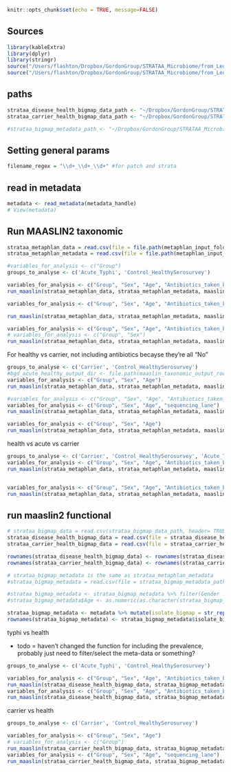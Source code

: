 
```r
knitr::opts_chunk$set(echo = TRUE, message=FALSE)
```

## Sources
```r
library(kableExtra)
library(dplyr)
library(stringr)
source("/Users/flashton/Dropbox/GordonGroup/STRATAA_Microbiome/from_Leo/Leonardos_analysis/bin/core_functions.R")
source("/Users/flashton/Dropbox/GordonGroup/STRATAA_Microbiome/from_Leo/Leonardos_analysis/bin/config.R")
```

## paths

```r
strataa_disease_health_bigmap_data_path <- "~/Dropbox/GordonGroup/STRATAA_Microbiome/big-map/2023.05.01/analyse_output/tsv-results/all_RPKMs.transpose.csv"
strataa_carrier_health_bigmap_data_path <- "~/Dropbox/GordonGroup/STRATAA_Microbiome/big-map/2023.05.12/analyse_output_healthy_carrier/tsv-results/all_RPKMs.transpose.csv"

#strataa_bigmap_metadata_path <- "~/Dropbox/GordonGroup/STRATAA_Microbiome/big-map/2023.05.01/2023.05.01.big_map_input.maaslin.csv"
```

## Setting general params

```r
filename_regex = "\\d+_\\d+_\\d+" #for patch and strata
```

## read in metadata

```r
metadata <- read_metadata(metadata_handle)
# View(metadata)

```


## Run MAASLIN2 taxonomic

```r

strataa_metaphlan_data = read.csv(file = file.path(metaphlan_input_folder, '2023.05.11.all_strataa_metaphlan.csv'), header= TRUE, sep = ",", row.names = 1, stringsAsFactors = FALSE, check.names=FALSE)
strataa_metaphlan_metadata = read.csv(file = file.path(metaphlan_input_folder, '2023.05.11.strataa_metadata.metaphlan.csv'), header = TRUE, sep = ",", row.names = 1, stringsAsFactors = FALSE)

```

```r

#variables_for_analysis <- c("Group")
groups_to_analyse <- c('Acute_Typhi', 'Control_HealthySerosurvey')

variables_for_analysis <- c("Group", "Sex", "Age", "Antibiotics_taken_before_sampling_yes_no_assumptions")
run_maaslin(strataa_metaphlan_data, strataa_metaphlan_metadata, maaslin_taxonomic_output_root_folder, 'Bangladesh', groups_to_analyse, variables_for_analysis, 'NONE', 'LOG', NA, 'metaphlan')

variables_for_analysis <- c("Group", "Sex", "Age", "Antibiotics_taken_before_sampling_yes_no_assumptions", "sequencing_lane")

run_maaslin(strataa_metaphlan_data, strataa_metaphlan_metadata, maaslin_taxonomic_output_root_folder, 'Malawi', groups_to_analyse, variables_for_analysis, 'NONE', 'LOG', c("sequencing_lane,32580_7"), 'metaphlan')

variables_for_analysis <- c("Group", "Sex", "Age", "Antibiotics_taken_before_sampling_yes_no_assumptions")
# variables_for_analysis <- c("Group", "Sex")
run_maaslin(strataa_metaphlan_data, strataa_metaphlan_metadata, maaslin_taxonomic_output_root_folder, 'Nepal', groups_to_analyse, variables_for_analysis, 'NONE', 'LOG',  NA, 'metaphlan')
```


For healthy vs carrier, not including antibiotics becayse they're all "No"



```r

groups_to_analyse <- c('Carrier', 'Control_HealthySerosurvey')
#bgd_acute_healthy_output_dir <- file.path(maaslin_taxonomic_output_root_folder, paste())
variables_for_analysis <- c("Group", "Sex", "Age")
run_maaslin(strataa_metaphlan_data, strataa_metaphlan_metadata, maaslin_taxonomic_output_root_folder, 'Bangladesh', groups_to_analyse, variables_for_analysis, 'NONE', 'LOG', NA, 'metaphlan')

#variables_for_analysis <- c("Group", "Sex", "Age", "Antibiotics_taken_before_sampling_yes_no_assumptions", "sequencing_lane")
variables_for_analysis <- c("Group", "Sex", "Age", "sequencing_lane")
run_maaslin(strataa_metaphlan_data, strataa_metaphlan_metadata, maaslin_taxonomic_output_root_folder, 'Malawi', groups_to_analyse, variables_for_analysis, 'NONE', 'LOG',  c("sequencing_lane,32580_7"), 'metaphlan')

variables_for_analysis <- c("Group", "Sex", "Age")
run_maaslin(strataa_metaphlan_data, strataa_metaphlan_metadata, maaslin_taxonomic_output_root_folder, 'Nepal', groups_to_analyse, variables_for_analysis, 'NONE', 'LOG', NA, 'metaphlan')
```

health vs acute vs carrier

```r

groups_to_analyse <- c('Carrier', 'Control_HealthySerosurvey', 'Acute_Typhi')
variables_for_analysis <- c("Group", "Sex", "Age", "Antibiotics_taken_before_sampling_yes_no_assumptions", "sequencing_lane")
run_maaslin(strataa_metaphlan_data, strataa_metaphlan_metadata, maaslin_taxonomic_output_root_folder, 'Malawi', groups_to_analyse, variables_for_analysis, 'NONE', 'LOG', c("Group,Control_HealthySerosurvey", "Lane,32712_2"), 'metaphlan')


variables_for_analysis <- c("Group", "Sex", "Age", "Antibiotics_taken_before_sampling_yes_no_assumptions")
run_maaslin(strataa_metaphlan_data, strataa_metaphlan_metadata, maaslin_taxonomic_output_root_folder, 'Nepal', groups_to_analyse, variables_for_analysis, 'NONE', 'LOG', c("Group,Control_HealthySerosurvey"), 'metaphlan')

```



## run maaslin2 functional

```r

# strataa_bigmap_data = read.csv(strataa_bigmap_data_path, header= TRUE, sep = ",", row.names = 1, stringsAsFactors = FALSE, check.names=FALSE)
strataa_disease_health_bigmap_data = read.csv(file = strataa_disease_health_bigmap_data_path, header= TRUE, sep = ",", row.names = 1, stringsAsFactors = FALSE, check.names=FALSE)
strataa_carrier_health_bigmap_data = read.csv(file = strataa_carrier_health_bigmap_data_path, header= TRUE, sep = ",", row.names = 1, stringsAsFactors = FALSE, check.names=FALSE)

rownames(strataa_disease_health_bigmap_data) <- rownames(strataa_disease_health_bigmap_data) %>% str_replace_all('-', '.') %>% str_replace_all('#', '.')
rownames(strataa_carrier_health_bigmap_data) <- rownames(strataa_carrier_health_bigmap_data) %>% str_replace_all('-', '.') %>% str_replace_all('#', '.')

# strataa_bigmap_metadata is the same as strataa_metaphlan_metadata
#strataa_bigmap_metadata = read.csv(file = strataa_bigmap_metadata_path, header = TRUE, sep = ",", row.names = 1, stringsAsFactors = FALSE)

#strataa_bigmap_metadata <- strataa_bigmap_metadata %>% filter(Gender != '#N/A')
#strataa_bigmap_metadata$Age <- as.numeric(as.character(strataa_bigmap_metadata$Age))

strataa_bigmap_metadata <- metadata %>% mutate(isolate_bigmap = str_replace_all(isolate, '_', '.'))
rownames(strataa_bigmap_metadata) <- strataa_bigmap_metadata$isolate_bigmap

```

typhi vs health

- todo = haven't changed the function for including the prevalence, probably just need to filter/select the meta-data or something?

```r

groups_to_analyse <- c('Acute_Typhi', 'Control_HealthySerosurvey')

variables_for_analysis <- c("Group", "Sex", "Age", "Antibiotics_taken_before_sampling_yes_no_assumptions")
run_maaslin(strataa_disease_health_bigmap_data, strataa_bigmap_metadata, maaslin_functional_output_root_folder, 'Bangladesh', groups_to_analyse, variables_for_analysis, 'NONE', 'LOG', NA, 'bigmap')
variables_for_analysis <- c("Group", "Sex", "Age", "Antibiotics_taken_before_sampling_yes_no_assumptions", 'sequencing_lane')
run_maaslin(strataa_disease_health_bigmap_data, strataa_bigmap_metadata, maaslin_functional_output_root_folder, 'Malawi', groups_to_analyse, variables_for_analysis, 'NONE', 'LOG', c("sequencing_lane,32580_7"), 'bigmap')

```

carrier vs health

```r

groups_to_analyse <- c('Carrier', 'Control_HealthySerosurvey')

variables_for_analysis <- c("Group", "Sex", "Age")
# variables_for_analysis <- c("Group")
run_maaslin(strataa_carrier_health_bigmap_data, strataa_bigmap_metadata, maaslin_functional_output_root_folder, 'Bangladesh', groups_to_analyse, variables_for_analysis, 'NONE', 'LOG', NA, 'bigmap')
variables_for_analysis <- c("Group", "Sex", "Age", "sequencing_lane")
run_maaslin(strataa_carrier_health_bigmap_data, strataa_bigmap_metadata, maaslin_functional_output_root_folder, 'Malawi', groups_to_analyse, variables_for_analysis, 'NONE', 'LOG', c("Lane,32712_2"), 'bigmap')

```

